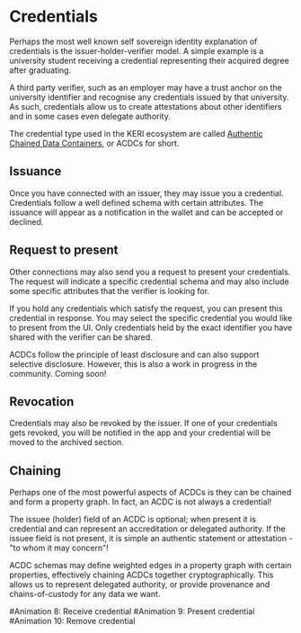 
# Credentials

Perhaps the most well known self sovereign identity explanation of credentials is the issuer-holder-verifier model.
A simple example is a university student receiving a credential representing their acquired degree after graduating.

A third party verifier, such as an employer may have a trust anchor on the university identifier and recognise any credentials issued by that university.
As such, credentials allow us to create attestations about other identifiers and in some cases even delegate authority.

The credential type used in the KERI ecosystem are called [Authentic Chained Data Containers](https://trustoverip.github.io/tswg-acdc-specification), or ACDCs for short.

## Issuance

Once you have connected with an issuer, they may issue you a credential.
Credentials follow a well defined schema with certain attributes.
The issuance will appear as a notification in the wallet and can be accepted or declined.

## Request to present

Other connections may also send you a request to present your credentials.
The request will indicate a specific credential schema and may also include some specific attributes that the verifier is looking for.

If you hold any credentials which satisfy the request, you can present this credential in response.
You may select the specific credential you would like to present from the UI.
Only credentials held by the exact identifier you have shared with the verifier can be shared.

<Callout type="info" emoji="ℹ️">
  ACDCs follow the principle of least disclosure and can also support selective
  disclosure. However, this is also a work in progress in the community. Coming
  soon!
</Callout>

## Revocation

Credentials may also be revoked by the issuer.
If one of your credentials gets revoked, you will be notified in the app and your credential will be moved to the archived section.

## Chaining

Perhaps one of the most powerful aspects of ACDCs is they can be chained and form a property graph.
In fact, an ACDC is not always a credential!

The issuee (holder) field of an ACDC is optional; when present it is credential and can represent an accreditation or delegated authority.
If the issuee field is not present, it is simple an authentic statement or attestation - "to whom it may concern"!

ACDC schemas may define weighted edges in a property graph with certain properties, effectively chaining ACDCs together cryptographically.
This allows us to represent delegated authority, or provide provenance and chains-of-custody for any data we want.

<Callout type="warning" emoji="⚠️">
  #Animation 8: Receive credential
</Callout>

<Callout type="warning" emoji="⚠️">
  #Animation 9: Present credential
</Callout>

<Callout type="warning" emoji="⚠️">
  #Animation 10: Remove credential
</Callout>
